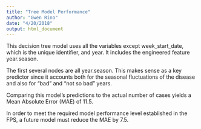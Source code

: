 ```yaml
---
title: "Tree Model Performance"
author: "Gwen Rino"
date: "4/20/2018"
output: html_document
---
```


This decision tree model uses all the variables except week_start_date, which is the unique identifier, and year. It includes the engineered feature year.season.

The first several nodes are all year.season. This makes sense as a key predictor since it accounts both for the seasonal fluctuations of the disease and also for "bad" and "not so bad" years.  
  
Comparing this model's predictions to the actual number of cases yields a Mean Absolute Error (MAE) of 11.5.  
  
In order to meet the required model performance level established in the FPS, a future model must reduce the MAE by 7.5.